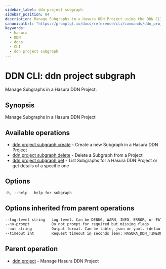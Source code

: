 ```yaml
---
sidebar_label: ddn project subgraph
sidebar_position: 84
description: Manage Subgraphs in a Hasura DDN Project using the DDN CLI
canonicalUrl: "https://promptql.io/docs/reference/cli/commands/ddn_project_subgraph"
keywords:
  - hasura
  - DDN
  - docs
  - CLI
  - ddn project subgraph
---
```


# DDN CLI: ddn project subgraph

Manage Subgraphs in a Hasura DDN Project.

## Synopsis

Manage Subgraphs in a Hasura DDN Project

## Available operations

- [ddn project subgraph create](/reference/cli/commands/ddn_project_subgraph_create) - Create a new Subgraph in a Hasura DDN Project
- [ddn project subgraph delete](/reference/cli/commands/ddn_project_subgraph_delete) - Delete a Subgraph from a Project
- [ddn project subgraph get](/reference/cli/commands/ddn_project_subgraph_get) - List Subgraphs for a Hasura DDN Project or get details of a specific one

## Options

```sass
-h, --help   help for subgraph
```

## Options inherited from parent operations

```sass
--log-level string   Log level. Can be DEBUG, WARN, INFO, ERROR, or FATAL. (default "INFO")
--no-prompt          Do not prompt for required but missing flags
--out string         Output format. Can be table, json or yaml. (default "table")
--timeout int        Request timeout in seconds [env: HASURA_DDN_TIMEOUT] (default 100)
```

## Parent operation

- [ddn project](/reference/cli/commands/ddn_project) - Manage Hasura DDN Project
